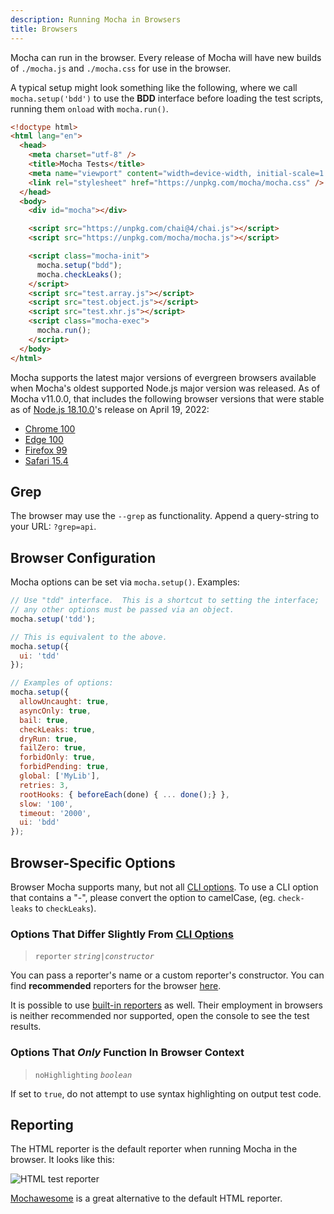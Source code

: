 ```yaml
---
description: Running Mocha in Browsers
title: Browsers
---
```


Mocha can run in the browser.
Every release of Mocha will have new builds of `./mocha.js` and `./mocha.css` for use in the browser.

A typical setup might look something like the following, where we call `mocha.setup('bdd')` to use the **BDD** interface before loading the test scripts, running them `onload` with `mocha.run()`.

```html
<!doctype html>
<html lang="en">
  <head>
    <meta charset="utf-8" />
    <title>Mocha Tests</title>
    <meta name="viewport" content="width=device-width, initial-scale=1.0" />
    <link rel="stylesheet" href="https://unpkg.com/mocha/mocha.css" />
  </head>
  <body>
    <div id="mocha"></div>

    <script src="https://unpkg.com/chai@4/chai.js"></script>
    <script src="https://unpkg.com/mocha/mocha.js"></script>

    <script class="mocha-init">
      mocha.setup("bdd");
      mocha.checkLeaks();
    </script>
    <script src="test.array.js"></script>
    <script src="test.object.js"></script>
    <script src="test.xhr.js"></script>
    <script class="mocha-exec">
      mocha.run();
    </script>
  </body>
</html>
```

Mocha supports the latest major versions of evergreen browsers available when Mocha's oldest supported Node.js major version was released.
As of Mocha v11.0.0, that includes the following browser versions that were stable as of [Node.js 18.10.0](https://nodejs.org/en/blog/release/v18.0.0)'s release on April 19, 2022:

- [Chrome 100](https://developer.chrome.com/blog/new-in-chrome-100)
- [Edge 100](https://learn.microsoft.com/en-us/deployedge/microsoft-edge-relnote-archive-stable-channel#version-1000118544-april-15)
- [Firefox 99](https://www.mozilla.org/en-US/firefox/99.0/releasenotes)
- [Safari 15.4](https://developer.apple.com/documentation/safari-release-notes/safari-15_4-release-notes)

## Grep

The browser may use the `--grep` as functionality.
Append a query-string to your URL: `?grep=api`.

## Browser Configuration

Mocha options can be set via `mocha.setup()`.
Examples:

```js
// Use "tdd" interface.  This is a shortcut to setting the interface;
// any other options must be passed via an object.
mocha.setup('tdd');

// This is equivalent to the above.
mocha.setup({
  ui: 'tdd'
});

// Examples of options:
mocha.setup({
  allowUncaught: true,
  asyncOnly: true,
  bail: true,
  checkLeaks: true,
  dryRun: true,
  failZero: true,
  forbidOnly: true,
  forbidPending: true,
  global: ['MyLib'],
  retries: 3,
  rootHooks: { beforeEach(done) { ... done();} },
  slow: '100',
  timeout: '2000',
  ui: 'bdd'
});
```

## Browser-Specific Options

Browser Mocha supports many, but not all [CLI options](/next/running/configuring).
To use a CLI option that contains a "-", please convert the option to camelCase, (eg. `check-leaks` to `checkLeaks`).

### Options That Differ Slightly From [CLI Options](/next/running/configuring)

> `reporter` _`string|constructor`_

You can pass a reporter's name or a custom reporter's constructor.
You can find **recommended** reporters for the browser [here](#reporting).

It is possible to use [built-in reporters](/next/reporters/spec) as well.
Their employment in browsers is neither recommended nor supported, open the console to see the test results.

### Options That _Only_ Function In Browser Context

> `noHighlighting` _`boolean`_

If set to `true`, do not attempt to use syntax highlighting on output test code.

## Reporting

The HTML reporter is the default reporter when running Mocha in the browser.
It looks like this:

![HTML test reporter](./reporter-html.png)

[Mochawesome](https://npm.im/mochawesome) is a great alternative to the default HTML reporter.
